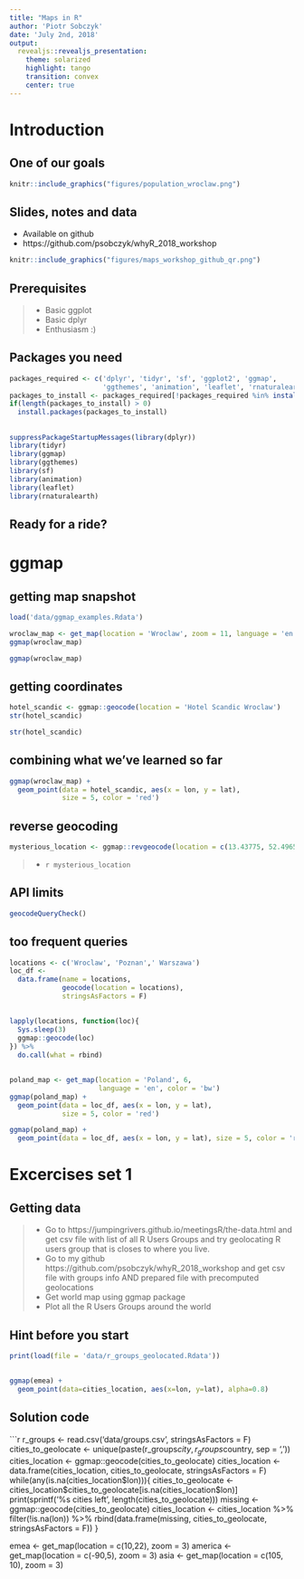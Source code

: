 ```yaml
---
title: "Maps in R"
author: 'Piotr Sobczyk'
date: 'July 2nd, 2018'
output: 
  revealjs::revealjs_presentation:
    theme: solarized
    highlight: tango
    transition: convex
    center: true
---
```

  
# Introduction
  
## One of our goals
  
```r
knitr::include_graphics("figures/population_wroclaw.png")
```

## Slides, notes and data

- Available on github
- https://github.com/psobczyk/whyR_2018_workshop

```r
knitr::include_graphics("figures/maps_workshop_github_qr.png")
```

## Prerequisites

> - Basic ggplot
> - Basic dplyr
> - Enthusiasm :)

## Packages you need

```r
packages_required <- c('dplyr', 'tidyr', 'sf', 'ggplot2', 'ggmap',
                       'ggthemes', 'animation', 'leaflet', 'rnaturalearth')
packages_to_install <- packages_required[!packages_required %in% installed.packages()[,"Package"]]
if(length(packages_to_install) > 0)
  install.packages(packages_to_install)
```

##

```r
suppressPackageStartupMessages(library(dplyr))
library(tidyr)
library(ggmap)
library(ggthemes)
library(sf)
library(animation)
library(leaflet)
library(rnaturalearth)
```

## Ready for a ride?

# ggmap

## getting map snapshot

```r
load('data/ggmap_examples.Rdata')
```


```r
wroclaw_map <- get_map(location = 'Wroclaw', zoom = 11, language = 'en') 
ggmap(wroclaw_map)
```

```r
ggmap(wroclaw_map)
```

## getting coordinates

```r
hotel_scandic <- ggmap::geocode(location = 'Hotel Scandic Wroclaw')
str(hotel_scandic)
```
```r
str(hotel_scandic)
```

## combining what we've learned so far

```r
ggmap(wroclaw_map) +
  geom_point(data = hotel_scandic, aes(x = lon, y = lat), 
             size = 5, color = 'red')
```

## reverse geocoding

```r
mysterious_location <- ggmap::revgeocode(location = c(13.43775,	52.49651))
```

> * `r mysterious_location`

## API limits

```r
geocodeQueryCheck()
```

## too frequent queries

```r
locations <- c('Wroclaw', 'Poznan',' Warszawa')
loc_df <- 
  data.frame(name = locations, 
             geocode(location = locations),
             stringsAsFactors = F)
```

## 

```r
lapply(locations, function(loc){
  Sys.sleep(3)
  ggmap::geocode(loc)
}) %>%
  do.call(what = rbind)
```

##

```r
poland_map <- get_map(location = 'Poland', 6, 
                      language = 'en', color = 'bw') 
ggmap(poland_map) +
  geom_point(data = loc_df, aes(x = lon, y = lat), 
             size = 5, color = 'red')
```

```r
ggmap(poland_map) +
  geom_point(data = loc_df, aes(x = lon, y = lat), size = 5, color = 'red')
```


# Excercises set 1

## Getting data

> - Go to https://jumpingrivers.github.io/meetingsR/the-data.html and get csv file with list of all R Users Groups and try geolocating
R users group that is closes to where you live.
> - Go to my github https://github.com/psobczyk/whyR_2018_workshop and get csv file with groups info AND prepared file with precomputed geolocations
> - Get world map using ggmap package
> - Plot all the R Users Groups around the world

## Hint before you start

```r
print(load(file = 'data/r_groups_geolocated.Rdata'))
```

##

```r
ggmap(emea) +
  geom_point(data=cities_location, aes(x=lon, y=lat), alpha=0.8)
```

## Solution code

```r
r_groups <- read.csv('data/groups.csv', stringsAsFactors = F)
cities_to_geolocate <- unique(paste(r_groups$city, 
                                    r_groups$country, sep = ', '))
cities_location <- ggmap::geocode(cities_to_geolocate)
cities_location <- data.frame(cities_location, 
                              cities_to_geolocate, stringsAsFactors = F)
while(any(is.na(cities_location$lon))){
	cities_to_geolocate <- cities_location$cities_to_geolocate[is.na(cities_location$lon)]
	print(sprintf('%s cities left', length(cities_to_geolocate)))
	missing <- ggmap::geocode(cities_to_geolocate)
	cities_location <- cities_location %>%
		filter(!is.na(lon)) %>%
		rbind(data.frame(missing, cities_to_geolocate, stringsAsFactors = F))
}

emea <- get_map(location = c(10,22), zoom = 3)
america <- get_map(location = c(-90,5), zoom = 3)
asia <- get_map(location = c(105, 10), zoom = 3)